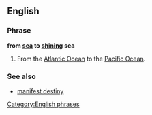 ==English==

===Phrase===
'''from [[sea]] to [[shining]] sea'''

# {{context|US|lang=en}} From the [[Atlantic Ocean]] to the [[Pacific Ocean]].

===See also===
* [[manifest destiny]]

[[Category:English phrases]]